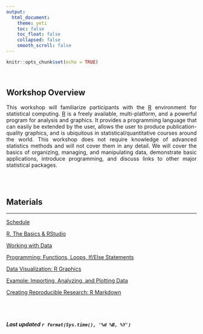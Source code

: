 ```yaml
---
output: 
  html_document:
    theme: yeti
    toc: false
    toc_float: false
    collapsed: false
    smooth_scroll: false
---
```


<style>
body {
text-align: justify}
</style>

```r
knitr::opts_chunk$set(echo = TRUE)
```
<br>

## Workshop Overview

This workshop will familiarize participants with the [R](http://cran.r-project.org/) environment for statistical computing. [R](http://cran.r-project.org/) is a freely available, multi-platform,  and a powerful program for analysis and graphics. It provides a programming language that can easily be extended by the user, allows the user to produce publication-quality graphics, and is ubiquitous in statistical/quantitative courses around the world. This workshop does not require knowledge of advanced statistics methods and will not cover them in any detail. We will cover the basics of organizing, managing, and manipulating data, demonstrate basic applications, introduce programming, and discuss links to other major statistical packages.

<br>
<br>

## Materials  
____

[Schedule](R_Schedule2021.html)

[R, The Basics & RStudio](R_Basics.html)

[Working with Data](R_Working_with_Data.html)

[Programming: Functions, Loops, If/Else Statements](R_Programming.html)

[Data Visualization: R Graphics](R_Data_Visualization.html)

[Example: Importing, Analyzing, and Plotting Data](R_Data_Example.html)

[Creating Reproducible Research: R Markdown](R_Reproducible_Research.html)

<br>
<br>

###### ***Last updated `r format(Sys.time(), '%d %B, %Y')`***